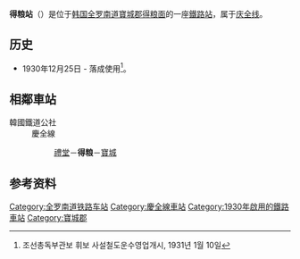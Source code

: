 {{noteTA
|1=zh-hans:得粮; zh-hk:得粮; zh-tw:得粮}}
{{朝鮮半島車站資訊
|公司色 = #0066b3
|文字色 = 
|站名 = 得粮站<br />{{lang|en|Deungnyang}}
|圖片 =Korail Gyeongjeon Line Deungnyang Station.jpg
|pxl = 
|圖片說明 =车站站舍
|車站編號 = 
|前一站 = [[禮堂站|禮堂]]
|前一站距離 = 4.3
|後一站距離 = 9.1
|後一站 = [[寶城站|寶城]]
|距離 =212.0
|起點站 = [[三浪津站|三浪津]]
|所屬路線 = [[庆全线|庆全线]]
|諺文 = 득량역
|朝鮮漢字 = 得粮驛
|文觀部式 = Deungnyang-yeok 
|馬-賴式 = Tŭngnyang-yŏk
|副站名 = 
|停站路線數 = 
|所屬公司 = [[韩国铁道公社|韩国铁道公社]]
|所在地 =[[全罗南道|全罗南道]][[寶城郡|寶城郡]][[得粮面|得粮面]]
|車站構造 = 地面車站
|月台配置 = 1面2线
|啟用年月日 =1930年12月25日 
|廢站年月日 = 
|上下車人次 =
|統計年度 =
|轉車 = 
|備註 = 
|全寬備註 = 
}}

'''得粮站'''（{{kor|諺=득량역|漢=得粮驛|羅=Deungnyang yeok|f=y}}）是位于[[韩国|韩国]][[全罗南道|全罗南道]][[寶城郡|寶城郡]][[得粮面|得粮面]]的一座[[鐵路站|鐵路站]]，属于[[庆全线|庆全线]]。

== 历史 ==
*1930年12月25日 - 落成使用<ref>조선총독부관보 휘보 사설철도운수영업개시, 1931년 1월 10일</ref>。

== 相鄰車站 ==
;韓國鐵道公社
:慶全線
::[[禮堂站|禮堂]]－'''得粮'''－[[寶城站|寶城]]

== 参考资料 ==
{{reflist}}

{{庆全线}}
{{无穷花号}}
{{南道海洋观光列车}}

[[Category:全罗南道铁路车站|Category:全罗南道铁路车站]]
[[Category:慶全線車站|Category:慶全線車站]]
[[Category:1930年啟用的鐵路車站|Category:1930年啟用的鐵路車站]]
[[Category:寶城郡|Category:寶城郡]]